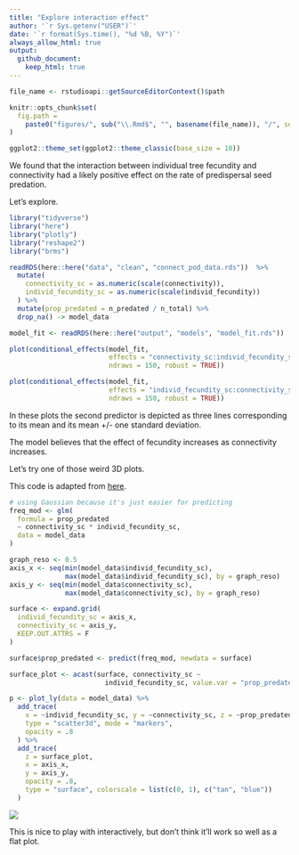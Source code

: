 ```yaml
---
title: "Explore interaction effect"
author: '`r Sys.getenv("USER")`'
date: '`r format(Sys.time(), "%d %B, %Y")`' 
always_allow_html: true
output: 
  github_document:
    keep_html: true
---
```

	
```r
file_name <- rstudioapi::getSourceEditorContext()$path

knitr::opts_chunk$set(
  fig.path =
    paste0("figures/", sub("\\.Rmd$", "", basename(file_name)), "/", sep = "")
)

ggplot2::theme_set(ggplot2::theme_classic(base_size = 10))
```

We found that the interaction between individual tree fecundity and connectivity 
had a likely positive effect on the rate of predispersal seed predation.

Let's explore.

```r
library("tidyverse")
library("here")
library("plotly")
library("reshape2")
library("brms")
```

```r
readRDS(here::here("data", "clean", "connect_pod_data.rds"))  %>% 
  mutate(
    connectivity_sc = as.numeric(scale(connectivity)),
    individ_fecundity_sc = as.numeric(scale(individ_fecundity))
  ) %>%
  mutate(prop_predated = n_predated / n_total) %>%
  drop_na() -> model_data

model_fit <- readRDS(here::here("output", "models", "model_fit.rds"))

```

```r
plot(conditional_effects(model_fit,
                         effects = "connectivity_sc:individ_fecundity_sc", 
                         ndraws = 150, robust = TRUE))

plot(conditional_effects(model_fit,
                         effects = "individ_fecundity_sc:connectivity_sc", 
                         ndraws = 150, robust = TRUE))

```

In these plots the second predictor is depicted as three lines 
corresponding to its mean and its mean +/- one standard deviation.

The model believes that the effect of fecundity increases as 
connectivity increases.

Let's try one of those weird 3D plots.

This code is adapted from [here](https://stackoverflow.com/questions/50573936/r-how-to-change-color-of-plotly-3d-surface).

```r
# using Gaussian because it's just easier for predicting
freq_mod <- glm(
  formula = prop_predated
  ~ connectivity_sc * individ_fecundity_sc,
  data = model_data
)

graph_reso <- 0.5
axis_x <- seq(min(model_data$individ_fecundity_sc), 
              max(model_data$individ_fecundity_sc), by = graph_reso)
axis_y <- seq(min(model_data$connectivity_sc), 
              max(model_data$connectivity_sc), by = graph_reso)

surface <- expand.grid(
  individ_fecundity_sc = axis_x,
  connectivity_sc = axis_y,
  KEEP.OUT.ATTRS = F
)

surface$prop_predated <- predict(freq_mod, newdata = surface)

surface_plot <- acast(surface, connectivity_sc ~ 
                        individ_fecundity_sc, value.var = "prop_predated")

p <- plot_ly(data = model_data) %>%
  add_trace(
    x = ~individ_fecundity_sc, y = ~connectivity_sc, z = ~prop_predated,
    type = "scatter3d", mode = "markers",
    opacity = .8
  ) %>% 
  add_trace(
    z = surface_plot,
    x = axis_x,
    y = axis_y,
    opacity = .8,
    type = "surface", colorscale = list(c(0, 1), c("tan", "blue"))
  )

```

![](figures/2023-02-23_explore-interaction/plot_ly.png)

This is nice to play with interactively, but don't think it'll work so well as a 
flat plot.